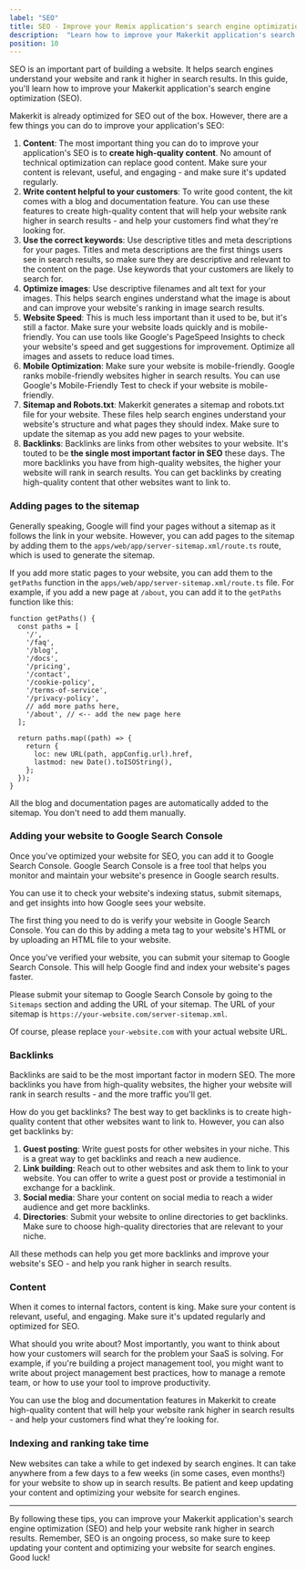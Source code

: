 ```yaml
---
label: "SEO"
title: SEO - Improve your Remix application's search engine optimization"
description:  "Learn how to improve your Makerkit application's search engine optimization (SEO)"
position: 10
---
```


SEO is an important part of building a website. It helps search engines understand your website and rank it higher in search results. In this guide, you'll learn how to improve your Makerkit application's search engine optimization (SEO).

Makerkit is already optimized for SEO out of the box. However, there are a few things you can do to improve your application's SEO:

1. **Content**: The most important thing you can do to improve your application's SEO is to **create high-quality content**. No amount of technical optimization can replace good content. Make sure your content is relevant, useful, and engaging - and make sure it's updated regularly.
2. **Write content helpful to your customers**: To write good content, the kit comes with a blog and documentation feature. You can use these features to create high-quality content that will help your website rank higher in search results - and help your customers find what they're looking for.
3. **Use the correct keywords**: Use descriptive titles and meta descriptions for your pages. Titles and meta descriptions are the first things users see in search results, so make sure they are descriptive and relevant to the content on the page. Use keywords that your customers are likely to search for.
4. **Optimize images**: Use descriptive filenames and alt text for your images. This helps search engines understand what the image is about and can improve your website's ranking in image search results.
5. **Website Speed**: This is much less important than it used to be, but it's still a factor. Make sure your website loads quickly and is mobile-friendly. You can use tools like Google's PageSpeed Insights to check your website's speed and get suggestions for improvement. Optimize all images and assets to reduce load times.
6. **Mobile Optimization**: Make sure your website is mobile-friendly. Google ranks mobile-friendly websites higher in search results. You can use Google's Mobile-Friendly Test to check if your website is mobile-friendly.
7. **Sitemap and Robots.txt**: Makerkit generates a sitemap and robots.txt file for your website. These files help search engines understand your website's structure and what pages they should index. Make sure to update the sitemap as you add new pages to your website.
8. **Backlinks**: Backlinks are links from other websites to your website. It's touted to be **the single most important factor in SEO** these days. The more backlinks you have from high-quality websites, the higher your website will rank in search results. You can get backlinks by creating high-quality content that other websites want to link to.

### Adding pages to the sitemap

Generally speaking, Google will find your pages without a sitemap as it follows the link in your website. However, you can add pages to the sitemap by adding them to the `apps/web/app/server-sitemap.xml/route.ts` route, which is used to generate the sitemap.

If you add more static pages to your website, you can add them to the `getPaths` function in the `apps/web/app/server-sitemap.xml/route.ts` file. For example, if you add a new page at `/about`, you can add it to the `getPaths` function like this:

```tsx title="apps/web/app/server-sitemap.xml/route.ts"
function getPaths() {
  const paths = [
    '/',
    '/faq',
    '/blog',
    '/docs',
    '/pricing',
    '/contact',
    '/cookie-policy',
    '/terms-of-service',
    '/privacy-policy',
    // add more paths here,
    '/about', // <-- add the new page here
  ];

  return paths.map((path) => {
    return {
      loc: new URL(path, appConfig.url).href,
      lastmod: new Date().toISOString(),
    };
  });
}
```

All the blog and documentation pages are automatically added to the sitemap. You don't need to add them manually.

### Adding your website to Google Search Console

Once you've optimized your website for SEO, you can add it to Google Search Console. Google Search Console is a free tool that helps you monitor and maintain your website's presence in Google search results.

You can use it to check your website's indexing status, submit sitemaps, and get insights into how Google sees your website.

The first thing you need to do is verify your website in Google Search Console. You can do this by adding a meta tag to your website's HTML or by uploading an HTML file to your website.

Once you've verified your website, you can submit your sitemap to Google Search Console. This will help Google find and index your website's pages faster.

Please submit your sitemap to Google Search Console by going to the `Sitemaps` section and adding the URL of your sitemap. The URL of your sitemap is `https://your-website.com/server-sitemap.xml`.

Of course, please replace `your-website.com` with your actual website URL.

### Backlinks

Backlinks are said to be the most important factor in modern SEO. The more backlinks you have from high-quality websites, the higher your website will rank in search results - and the more traffic you'll get.

How do you get backlinks? The best way to get backlinks is to create high-quality content that other websites want to link to. However, you can also get backlinks by:

1. **Guest posting**: Write guest posts for other websites in your niche. This is a great way to get backlinks and reach a new audience.
2. **Link building**: Reach out to other websites and ask them to link to your website. You can offer to write a guest post or provide a testimonial in exchange for a backlink.
3. **Social media**: Share your content on social media to reach a wider audience and get more backlinks.
4. **Directories**: Submit your website to online directories to get backlinks. Make sure to choose high-quality directories that are relevant to your niche.

All these methods can help you get more backlinks and improve your website's SEO - and help you rank higher in search results.

### Content

When it comes to internal factors, content is king. Make sure your content is relevant, useful, and engaging. Make sure it's updated regularly and optimized for SEO.

What should you write about? Most importantly, you want to think about how your customers will search for the problem your SaaS is solving. For example, if you're building a project management tool, you might want to write about project management best practices, how to manage a remote team, or how to use your tool to improve productivity.

You can use the blog and documentation features in Makerkit to create high-quality content that will help your website rank higher in search results - and help your customers find what they're looking for.

### Indexing and ranking take time

New websites can take a while to get indexed by search engines. It can take anywhere from a few days to a few weeks (in some cases, even months!) for your website to show up in search results. Be patient and keep updating your content and optimizing your website for search engines.

---

By following these tips, you can improve your Makerkit application's search engine optimization (SEO) and help your website rank higher in search results. Remember, SEO is an ongoing process, so make sure to keep updating your content and optimizing your website for search engines. Good luck!
